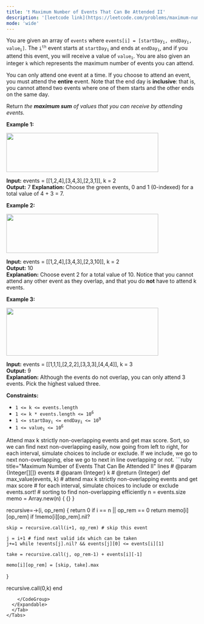 ```yaml
---
title: '❗️ Maximum Number of Events That Can Be Attended II'
description: '[leetcode link](https://leetcode.com/problems/maximum-number-of-events-that-can-be-attended-ii/description/)'
mode: 'wide'
---
```

<Tabs>
  <Tab title="Question" icon="circle-question" iconType="regular">
    <Card>
      <p>You are given an array of <code>events</code> where <code>events[i] = [startDay<sub>i</sub>, endDay<sub>i</sub>, value<sub>i</sub>]</code>. The <code>i<sup>th</sup></code> event starts at <code>startDay<sub>i</sub></code><sub> </sub>and ends at <code>endDay<sub>i</sub></code>, and if you attend this event, you will receive a value of <code>value<sub>i</sub></code>. You are also given an integer <code>k</code> which represents the maximum number of events you can attend.</p>  <p>You can only attend one event at a time. If you choose to attend an event, you must attend the <strong>entire</strong> event. Note that the end day is <strong>inclusive</strong>: that is, you cannot attend two events where one of them starts and the other ends on the same day.</p>  <p>Return <em>the <strong>maximum sum</strong> of values that you can receive by attending events.</em></p>   <p><strong class="example">Example 1:</strong></p>  <p><img alt="" src="https://assets.leetcode.com/uploads/2021/01/10/screenshot-2021-01-11-at-60048-pm.png" style="width: 400px; height: 103px;" /></p>   <strong>Input:</strong> events = [[1,2,4],[3,4,3],[2,3,1]], k = 2 <br/> <strong>Output:</strong> 7 <strong>Explanation: </strong>Choose the green events, 0 and 1 (0-indexed) for a total value of 4 + 3 = 7.  <p><strong class="example">Example 2:</strong></p>  <p><img alt="" src="https://assets.leetcode.com/uploads/2021/01/10/screenshot-2021-01-11-at-60150-pm.png" style="width: 400px; height: 103px;" /></p>   <strong>Input:</strong> events = [[1,2,4],[3,4,3],[2,3,10]], k = 2 <br/> <strong>Output:</strong> 10 <br/> <strong>Explanation:</strong> Choose event 2 for a total value of 10. Notice that you cannot attend any other event as they overlap, and that you do <strong>not</strong> have to attend k events.  <p><strong class="example">Example 3:</strong></p>  <p><strong><img alt="" src="https://assets.leetcode.com/uploads/2021/01/10/screenshot-2021-01-11-at-60703-pm.png" style="width: 400px; height: 126px;" /></strong></p>   <strong>Input:</strong> events = [[1,1,1],[2,2,2],[3,3,3],[4,4,4]], k = 3 <br/> <strong>Output:</strong> 9 <br/> <strong>Explanation:</strong> Although the events do not overlap, you can only attend 3 events. Pick the highest valued three.   <p><strong>Constraints:</strong></p>  <ul>  <li><code>1 &lt;= k &lt;= events.length</code></li>  <li><code>1 &lt;= k * events.length &lt;= 10<sup>6</sup></code></li>  <li><code>1 &lt;= startDay<sub>i</sub> &lt;= endDay<sub>i</sub> &lt;= 10<sup>9</sup></code></li>  <li><code>1 &lt;= value<sub>i</sub> &lt;= 10<sup>6</sup></code></li> </ul> 
    </Card>
  </Tab>
  <Tab title="Solution" icon="lightbulb" iconType="regular" >
    <Card>
      Attend max k strictly non-overlapping events and get max score.
Sort, so we can find next non-overlapping easily, now going from left to right, for each interval, simulate choices to include or exclude. If we include, we go to next non-overlapping, else we go to next in line overlapping or not.
    </Card>
  <Expandable title="code">
    <CodeGroup dropdown>
```ruby title="Maximum Number of Events That Can Be Attended II" lines
# @param {Integer[][]} events
# @param {Integer} k
# @return {Integer}
def max_value(events, k)
  # attend max k strictly non-overlapping events and get max score
  # for each interval, simulate choices to include or exclude
  events.sort! # sorting to find non-overlapping efficiently
  n = events.size
  memo = Array.new(n) { {} }
  
  recursive=->(i, op_rem) {
    return 0 if i == n || op_rem == 0
    return memo[i][op_rem] if !memo[i][op_rem].nil?

    skip = recursive.call(i+1, op_rem) # skip this event

    j = i+1 # find next valid idx which can be taken
    j+=1 while !events[j].nil? && events[j][0] <= events[i][1]

    take = recursive.call(j, op_rem-1) + events[i][-1]
    
    memo[i][op_rem] = [skip, take].max
  }

  recursive.call(0,k)
end
```
    </CodeGroup>
  </Expandable>
  </Tab>
</Tabs>